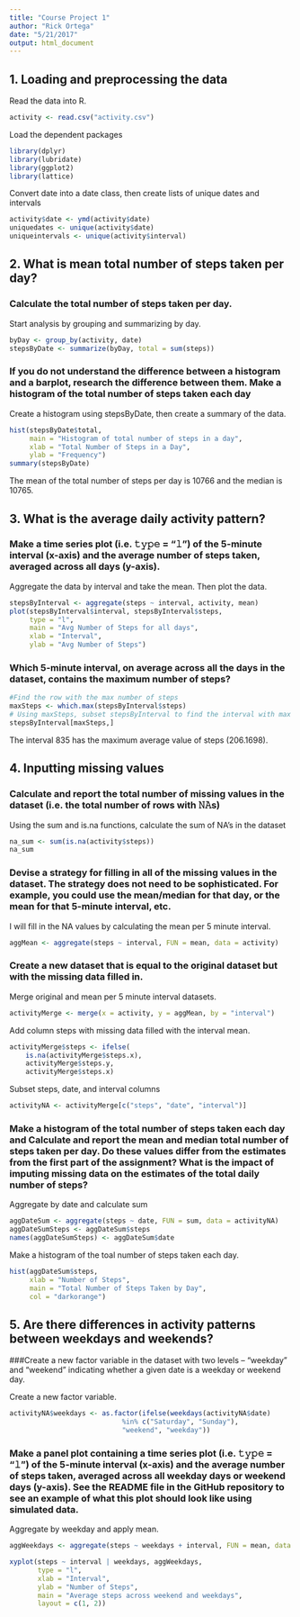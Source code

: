 ```yaml
---
title: "Course Project 1"
author: "Rick Ortega"
date: "5/21/2017"
output: html_document
---
```


## 1. Loading and preprocessing the data

Read the data into R.
```r
activity <- read.csv("activity.csv")
```

Load the dependent packages
```r
library(dplyr)
library(lubridate)
library(ggplot2)
library(lattice)
```
Convert date into a date class, then create lists of unique dates and intervals
```r
activity$date <- ymd(activity$date)
uniquedates <- unique(activity$date)
uniqueintervals <- unique(activity$interval)
```
## 2. What is mean total number of steps taken per day?

### Calculate the total number of steps taken per day.

Start analysis by grouping and summarizing by day.
```r
byDay <- group_by(activity, date)
stepsByDate <- summarize(byDay, total = sum(steps))
```
### If you do not understand the difference between a histogram and a barplot, research the difference between them. Make a histogram of the total number of steps taken each day

Create a histogram using stepsByDate, then create a summary of the data.
```r
hist(stepsByDate$total, 
     main = "Histogram of total number of steps in a day", 
     xlab = "Total Number of Steps in a Day", 
     ylab = "Frequency")
summary(stepsByDate)
```
The mean of the total number of steps per day is 10766 and the median is 10765.


## 3. What is the average daily activity pattern?

### Make a time series plot (i.e. 𝚝𝚢𝚙𝚎 = "𝚕") of the 5-minute interval (x-axis) and the average number of steps taken, averaged across all days (y-axis).

Aggregate the data by interval and take the mean. Then plot the data.
``` r
stepsByInterval <- aggregate(steps ~ interval, activity, mean)
plot(stepsByInterval$interval, stepsByInterval$steps,
     type = "l",
     main = "Avg Number of Steps for all days",
     xlab = "Interval",
     ylab = "Avg Number of Steps")
```

### Which 5-minute interval, on average across all the days in the dataset, contains the maximum number of steps?

```r
#Find the row with the max number of steps
maxSteps <- which.max(stepsByInterval$steps)
# Using maxSteps, subset stepsByInterval to find the interval with max steps
stepsByInterval[maxSteps,]
```
The interval 835 has the maximum average value of steps (206.1698).

## 4. Inputting missing values

### Calculate and report the total number of missing values in the dataset (i.e. the total number of rows with 𝙽𝙰s)

Using the sum and is.na functions, calculate the sum of NA's in the dataset
```r
na_sum <- sum(is.na(activity$steps))
na_sum
```

### Devise a strategy for filling in all of the missing values in the dataset. The strategy does not need to be sophisticated. For example, you could use the mean/median for that day, or the mean for that 5-minute interval, etc.

I will fill in the NA values by calculating the mean per 5 minute interval.
```r
aggMean <- aggregate(steps ~ interval, FUN = mean, data = activity)
```

### Create a new dataset that is equal to the original dataset but with the missing data filled in.

Merge original and mean per 5 minute interval datasets.
```r
activityMerge <- merge(x = activity, y = aggMean, by = "interval")
```
Add column steps with missing data filled with the interval mean.
```r
activityMerge$steps <- ifelse(
    is.na(activityMerge$steps.x), 
    activityMerge$steps.y,
    activityMerge$steps.x)
```
Subset steps, date, and interval columns
```r
activityNA <- activityMerge[c("steps", "date", "interval")]
```

### Make a histogram of the total number of steps taken each day and Calculate and report the mean and median total number of steps taken per day. Do these values differ from the estimates from the first part of the assignment? What is the impact of imputing missing data on the estimates of the total daily number of steps?

Aggregate by date and calculate sum
```r
aggDateSum <- aggregate(steps ~ date, FUN = sum, data = activityNA)
aggDateSumSteps <- aggDateSum$steps
names(aggDateSumSteps) <- aggDateSum$date
```
Make a histogram of the toal number of steps taken each day.
```r
hist(aggDateSum$steps, 
     xlab = "Number of Steps",
     main = "Total Number of Steps Taken by Day",
     col = "darkorange")
```

## 5. Are there differences in activity patterns between weekdays and weekends?

###Create a new factor variable in the dataset with two levels – “weekday” and “weekend” indicating whether a given date is a weekday or weekend day.

Create a new factor variable.
```r
activityNA$weekdays <- as.factor(ifelse(weekdays(activityNA$date) 
                            %in% c("Saturday", "Sunday"),
                            "weekend", "weekday"))
```

### Make a panel plot containing a time series plot (i.e. 𝚝𝚢𝚙𝚎 = "𝚕") of the 5-minute interval (x-axis) and the average number of steps taken, averaged across all weekday days or weekend days (y-axis). See the README file in the GitHub repository to see an example of what this plot should look like using simulated data.

Aggregate by weekday and apply mean.  

```r
aggWeekdays <- aggregate(steps ~ weekdays + interval, FUN = mean, data = activityNA)

xyplot(steps ~ interval | weekdays, aggWeekdays,
       type = "l",
       xlab = "Interval",
       ylab = "Number of Steps",
       main = "Average steps across weekend and weekdays",
       layout = c(1, 2))
```